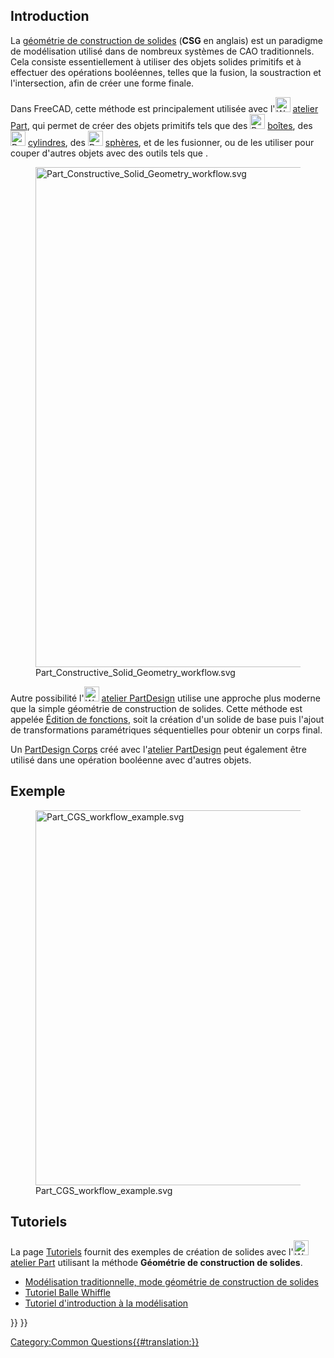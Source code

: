 <languages/>
{{TOCright}}
== Introduction ==

La [https://fr.wikipedia.org/wiki/Géométrie_de_construction_de_solides géométrie de construction de solides] ('''CSG''' en anglais) est un paradigme de modélisation utilisé dans de nombreux systèmes de CAO traditionnels. Cela consiste essentiellement à utiliser des objets solides primitifs et à effectuer des opérations booléennes, telles que la fusion, la soustraction et l'intersection, afin de créer une forme finale.

Dans FreeCAD, cette méthode est principalement utilisée avec l'[[Image:Workbench_Part.svg|24px]] [[Part_Workbench/fr|atelier Part]], qui permet de créer des objets primitifs tels que des [[Image:Part_Box.svg|24px]] [[Part_Box/fr|boîtes]], des [[Image:Part_Cylinder.svg|24px]] [[Part_Cylinder/fr|cylindres]], des [[Image:Part_Sphere.svg|24px]] [[Part Sphere|sphères]], et de les fusionner, ou de les utiliser pour couper d'autres objets avec des outils tels que {{Button|[[Image:Part_Cut.svg|24px]] [[Part_Cut/fr|Part Soustraction]]}}.

[[Image:Part_Constructive_Solid_Geometry_workflow.svg|800px]]

{{Caption|Flux de travail d'une géométrie de construction de solides. Un nombre quelconque d'opérations peuvent être effectuées sur des primitives solides pour créer d'autres objets solides, puis fusionnées ou coupées jusqu'à ce que la forme finale soit produite.}}

Autre possibilité l'[[Image:Workbench_PartDesign.svg|24px|link=PartDesign Workbench/fr]] [[PartDesign_Workbench/fr|atelier PartDesign]] utilise une approche plus moderne que la simple géométrie de construction de solides. Cette méthode est appelée [[Feature_editing/fr|Édition de fonctions]], soit la création d'un solide de base puis l'ajout de transformations paramétriques séquentielles pour obtenir un corps final.

{{Emphasis|Remarque :}} Un [[PartDesign_Body/fr|PartDesign Corps]] créé avec l'[[PartDesign_Workbench|atelier PartDesign]] peut également être utilisé dans une opération booléenne avec d'autres objets.

<span id="Example"></span>
== Exemple ==

[[Image:Part_CGS_workflow_example.svg|600px]]

{{Caption|Exemple de flux de travail d'une géométrie de construction de solides : les pièces primitives sont fusionnées (union) ; l'intersection de deux autres parties primitives est calculée (commune) ; la différence (coupe) des deux formes précédentes est obtenue.}}

<span id="Tutorials"></span>
== Tutoriels ==

La page [[Tutorials/fr|Tutoriels]] fournit des exemples de création de solides avec l'[[Image:Workbench_Part.svg|24px]] [[Part_Workbench/fr|atelier Part]] utilisant la méthode '''Géométrie de construction de solides'''.
* [[Manual:Traditional_modeling,_the_CSG_way/fr|Modélisation traditionnelle, mode géométrie de construction de solides]]
* [[Whiffle_Ball_tutorial/fr|Tutoriel Balle Whiffle]]
* [[Basic_modeling_tutorial/fr|Tutoriel d'introduction à la modélisation]]

[[Category:Common Questions{{#translation:}}]]
{{Part Tools navi{{#translation:}}}}
{{Userdocnavi{{#translation:}}}}